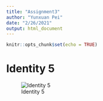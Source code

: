 ```yaml
---
title: "Assignment3"
author: "Yunxuan Pei"
date: "2/26/2021"
output: html_document
---
```


```r
knitr::opts_chunk$set(echo = TRUE)
```

# Identity 5
![Identity 5](https://lh3.googleusercontent.com/proxy/ffNbcdCsPKcOPt4DWr542unWIJrd9yoTnTpibD_i89iN4w3nsi8BTy8DYpqbsfZRafA4ej0mT5gMvXHKVmeBkPPWDZvAg5q3mCbu-l64hYKzp2PdsmMPrM0dHoojF0k2psl9JqwKdDuD_tyPuV3k3eqI)







